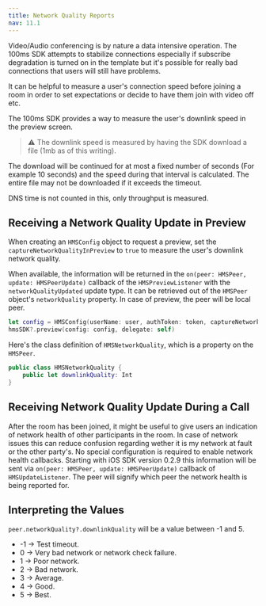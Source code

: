 ---
title: Network Quality Reports
nav: 11.1
---

Video/Audio conferencing is by nature a data intensive operation. The 100ms SDK attempts to stabilize connections especially if subscribe degradation is turned on in the template but it's possible for really bad connections that users will still have problems.

It can be helpful to measure a user's connection speed before joining a room in order to set expectations or decide to have them join with video off etc.

The 100ms SDK provides a way to measure the user's downlink speed in the preview screen.

> ⚠️ The downlink speed is measured by having the SDK download a file (1mb as of this writing).

The download will be continued for at most a fixed number of seconds (For example 10 seconds) and the speed during that interval is calculated. The entire file may not be downloaded if it exceeds the timeout.

DNS time is not counted in this, only throughput is measured.

## Receiving a Network Quality Update in Preview

When creating an `HMSConfig` object to request a preview, set the `captureNetworkQualityInPreview` to `true` to measure the user's downlink network quality.

When available, the information will be returned in the `on(peer: HMSPeer, update: HMSPeerUpdate)` callback of the `HMSPreviewListener` with the `networkQualityUpdated` update type. It can be retrieved out of the `HMSPeer` object's `networkQuality` property. In case of preview, the peer will be local peer.

```swift
let config = HMSConfig(userName: user, authToken: token, captureNetworkQualityInPreview: true)
hmsSDK?.preview(config: config, delegate: self)
```

Here's the class definition of `HMSNetworkQuality`, which is a property on the `HMSPeer`.

```swift
public class HMSNetworkQuality {
    public let downlinkQuality: Int
}
```

## Receiving Network Quality Update During a Call

After the room has been joined, it might be useful to give users an indication of network health of other participants in the room. In case of network issues this can reduce confusion regarding wether it is my network at fault or the other party's.
No special configuration is required to enable network health callbacks. Starting with iOS SDK version 0.2.9 this information will be sent via `on(peer: HMSPeer, update: HMSPeerUpdate)` callback of `HMSUpdateListener`. The peer will signify which peer the network health is being reported for.

## Interpreting the Values

`peer.networkQuality?.downlinkQuality` will be a value between -1 and 5.

-   -1 -> Test timeout.
-   0 -> Very bad network or network check failure.
-   1 -> Poor network.
-   2 -> Bad network.
-   3 -> Average.
-   4 -> Good.
-   5 -> Best.

